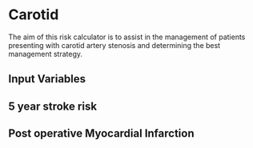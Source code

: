 # Carotid

The aim of this risk calculator is to assist in the management of patients presenting with carotid artery stenosis and determining the best management strategy.

## Input Variables

## 5 year stroke risk

## Post operative Myocardial Infarction


